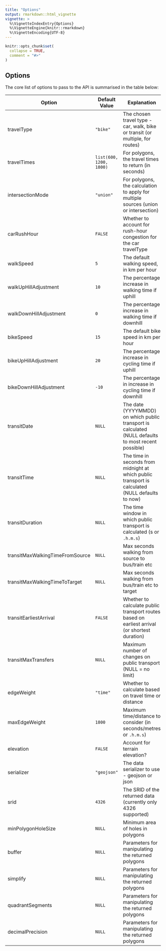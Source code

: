 ```yaml
---
title: "Options"
output: rmarkdown::html_vignette
vignette: >
  %\VignetteIndexEntry{Options}
  %\VignetteEngine{knitr::rmarkdown}
  %\VignetteEncoding{UTF-8}
---
```


```r
knitr::opts_chunk$set(
  collapse = TRUE,
  comment = "#>"
)
```

## Options 

The core list of options to pass to the API is summarised in the table below:

| **Option** | **Default Value** | **Explanation** |
| ---------- | ----------------- | --------------- |
| travelType | `"bike"` | The chosen travel type - car, walk, bike or transit (or multiple, for routes) |
| travelTimes | `list(600, 1200, 1800)` | For polygons, the travel times to return (in seconds) |
| intersectionMode | `"union"` | For polygons, the calculation to apply for multiple sources (union or intersection) |
| carRushHour | `FALSE` | Whether to account for rush-hour congestion for the car travelType |
| walkSpeed | `5` | The default walking speed, in km per hour |
| walkUpHillAdjustment | `10` | The percentage increase in walking time if uphill |
| walkDownHillAdjustment | `0` | The percentage increase in walking time if downhill |
| bikeSpeed | `15` | The default bike speed in km per hour |
| bikeUpHillAdjustment | `20` | The percentage increase in cycling time if uphill |
| bikeDownHillAdjustment | `-10` | The percentage in increase in cycling time if downhill |
| transitDate | `NULL` | The date (YYYYMMDD) on which public transport is calculated (NULL defaults to most recent possible) |
| transitTime | `NULL` | The time in seconds from midnight at which public transport is calculated (NULL defaults to now) |
| transitDuration | `NULL` | The time window in which public transport is calculated (s  or `.h.m.s`) |
| transitMaxWalkingTimeFromSource | `NULL` | Max seconds walking from source to bus/train etc |
| transitMaxWalkingTimeToTarget | `NULL` | Max seconds walking from bus/train etc to target |
| transitEarliestArrival | `FALSE` | Whether to calculate public transport routes based on earliest arrival (or shortest duration) |
| transitMaxTransfers | `NULL` | Maximum number of changes on public transport (NULL = no limit) |
| edgeWeight | `"time"` | Whether to calculate based on travel time or distance |
| maxEdgeWeight | `1800` | Maximum time/distance to consider (in seconds/metres or `.h.m.s`) |
| elevation | `FALSE` | Account for terrain elevation? |
| serializer | `"geojson"` | The data serializer to use - geojson or json |
| srid | `4326` | The SRID of the returned data (currently only 4326 supported) |
| minPolygonHoleSize | `NULL` | Minimum area of holes in polygons |
| buffer | `NULL` | Parameters for manipulating the returned polygons |
| simplify | `NULL` | Parameters for manipulating the returned polygons |
| quadrantSegments | `NULL` | Parameters for manipulating the returned polygons |
| decimalPrecision | `NULL` | Parameters for manipulating the returned polygons |
